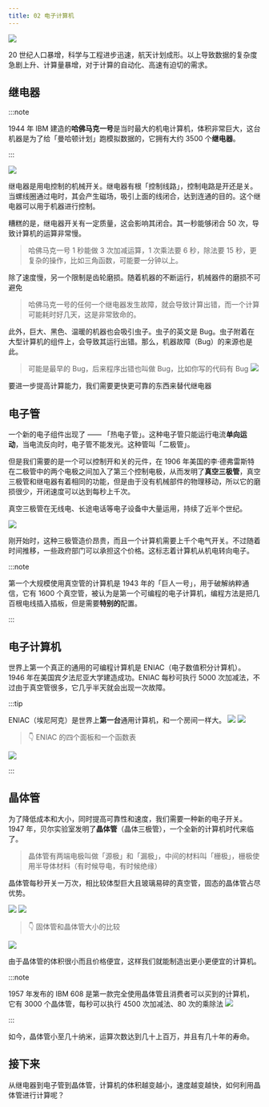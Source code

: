 ```yaml
---
title: 02 电子计算机
---
```


![](./目录.jpg)

<BVideo src="BV1EW411u7th" p="2" />

20 世纪人口暴增，科学与工程进步迅速，航天计划成形。以上导致数据的复杂度急剧上升、计算量暴增，对于计算的自动化、高速有迫切的需求。

## 继电器

:::note

1944 年 IBM 建造的**哈佛马克一号**是当时最大的机电计算机，体积非常巨大，这台机器是为了给「曼哈顿计划」跑模拟数据的，它拥有大约 3500 个**继电器**。

:::

![](./继电器.jpg)

继电器是用电控制的机械开关。继电器有根「控制线路」，控制电路是开还是关。当螺线圈通过电时，其会产生磁场，吸引上面的线闭合，达到连通的目的。这个继电器可以用于机器进行控制。

糟糕的是，继电器开关有一定质量，这会影响其闭合。其一秒能够闭合 50 次，导致计算机的运算非常慢。

> 哈佛马克一号 1 秒能做 3 次加减运算，1 次乘法要 6 秒，除法要 15 秒，更复杂的操作，比如三角函数，可能要一分钟以上。

除了速度慢，另一个限制是齿轮磨损。随着机器的不断运行，机械器件的磨损不可避免

> 哈佛马克一号的任何一个继电器发生故障，就会导致计算出错，而一个计算可能耗时好几天，这是非常致命的。

此外，巨大、黑色、温暖的机器也会吸引虫子。虫子的英文是 Bug。虫子附着在大型计算机的组件上，会导致其运行出错。那么，机器故障（Bug）的来源也是此。

> 可能是最早的 Bug，后来程序出错也叫做 Bug，比如你写的代码有 Bug
> ![](./bug.jpg)

要进一步提高计算能力，我们需要更快更可靠的东西来替代继电器

## 电子管

一个新的电子组件出现了 —— 「热电子管」。这种电子管只能运行电流**单向运动**，当电流反向时，电子管不能发光。这种管叫「二极管」。

但是我们需要的是一个可以控制开和关的元件，在 1906 年美国的李·德弗雷斯特在二极管中的两个电极之间加入了第三个控制电极，从而发明了**真空三极管**，真空三极管和继电器有着相同的功能，但是由于没有机械部件的物理移动，所以它的磨损很少，开闭速度可以达到每秒上千次。

真空三极管在无线电、长途电话等电子设备中大量运用，持续了近半个世纪。

![](./三极管.jpg)

刚开始时，这种三极管造价昂贵，而且一个计算机需要上千个电气开关。不过随着时间推移，一些政府部门可以承担这个价格。这标志着计算机从机电转向电子。

:::note

第一个大规模使用真空管的计算机是 1943 年的「巨人一号」，用于破解纳粹通信，它有 1600 个真空管，被认为是第一个可编程的电子计算机，编程方法是把几百根电线插入插板，但是需要**特别的**配置。

:::

## 电子计算机

世界上第一个真正的通用的可编程计算机是 ENIAC（电子数值积分计算机）。1946 年在美国宾夕法尼亚大学建造成功。ENIAC 每秒可执行 5000 次加减法，不过由于真空管很多，它几乎半天就会出现一次故障。

:::tip

ENIAC（埃尼阿克）是世界上**第一台**通用计算机，和一个房间一样大。
![](./eniac1.jpg)
![](./eniac3.jpg)

> 👇 ENIAC 的四个面板和一个函数表

![](./eniac2.jpg)

:::

## 晶体管

为了降低成本和大小，同时提高可靠性和速度，我们需要一种新的电子开关。1947 年，贝尔实验室发明了**晶体管**（晶体三极管），一个全新的计算机时代来临了。

> 晶体管有两端电极叫做「源极」和「漏极」，中间的材料叫「栅极」，栅极使用半导体材料（有时候导电，有时候绝缘）

晶体管每秒开关一万次，相比较体型巨大且玻璃易碎的真空管，固态的晶体管占尽优势。

![](./晶体管.jpg)
![](./晶体管2.jpg)

> 👇 固体管和晶体管大小的比较

![](./晶体管3.jpg)

由于晶体管的体积很小而且价格便宜，这样我们就能制造出更小更便宜的计算机。

:::note

1957 年发布的 IBM 608 是第一款完全使用晶体管且消费者可以买到的计算机，它有 3000 个晶体管，每秒可以执行 4500 次加减法、80 次的乘除法
![](./IBM608.jpg)

:::

如今，晶体管小至几十纳米，运算次数达到几十上百万，并且有几十年的寿命。

## 接下来

从继电器到电子管到晶体管，计算机的体积越变越小，速度越变越快，如何利用晶体管进行计算呢？
